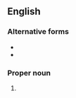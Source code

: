 ==English==

===Alternative forms===
* {{alter|en|Pracrits}}
* {{alter|en|Prācrits||archaic}}

===Proper noun===
{{head|en|proper noun form}}

# {{plural of|en|Prakrit}}